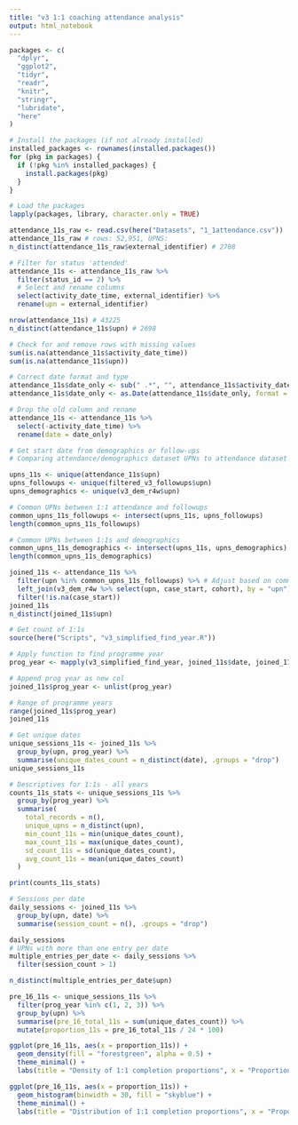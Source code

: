 ```yaml
---
title: "v3 1:1 coaching attendance analysis"
output: html_notebook
---
```



```r
packages <- c(
  "dplyr",
  "ggplot2",
  "tidyr",
  "readr",
  "knitr",
  "stringr",
  "lubridate",
  "here"
)

# Install the packages (if not already installed)
installed_packages <- rownames(installed.packages())
for (pkg in packages) {
  if (!pkg %in% installed_packages) {
    install.packages(pkg)
  }
}

# Load the packages
lapply(packages, library, character.only = TRUE)
```

```r
attendance_11s_raw <- read.csv(here("Datasets", "1_1attendance.csv"))
attendance_11s_raw # rows: 52,951, UPNS:
n_distinct(attendance_11s_raw$external_identifier) # 2708
```


```r
# Filter for status 'attended'
attendance_11s <- attendance_11s_raw %>%
  filter(status_id == 2) %>%
  # Select and rename columns
  select(activity_date_time, external_identifier) %>%
  rename(upn = external_identifier)

nrow(attendance_11s) # 43225
n_distinct(attendance_11s$upn) # 2698
```
```r
# Check for and remove rows with missing values
sum(is.na(attendance_11s$activity_date_time))
sum(is.na(attendance_11s$upn))
```
```r
# Correct date format and type
attendance_11s$date_only <- sub(" .*", "", attendance_11s$activity_date_time)
attendance_11s$date_only <- as.Date(attendance_11s$date_only, format = "%d/%m/%Y")

# Drop the old column and rename
attendance_11s <- attendance_11s %>%
  select(-activity_date_time) %>%
  rename(date = date_only)
```

```r
# Get start date from demographics or follow-ups
# Comparing attendance/demographics dataset UPNs to attendance dataset to see which one has more matches (to retrieve start date)

upns_11s <- unique(attendance_11s$upn)
upns_followups <- unique(filtered_v3_followups$upn)
upns_demographics <- unique(v3_dem_r4w$upn)
```

```r
# Common UPNs between 1:1 attendance and followups
common_upns_11s_followups <- intersect(upns_11s, upns_followups)
length(common_upns_11s_followups)

# Common UPNs between 1:1s and demographics
common_upns_11s_demographics <- intersect(upns_11s, upns_demographics)
length(common_upns_11s_demographics)
```

```r
joined_11s <- attendance_11s %>%
  filter(upn %in% common_upns_11s_followups) %>% # Adjust based on common UPNs
  left_join(v3_dem_r4w %>% select(upn, case_start, cohort), by = "upn") %>%
  filter(!is.na(case_start))
joined_11s
n_distinct(joined_11s$upn)
```

```r
# Get count of 1:1s
source(here("Scripts", "v3_simplified_find_year.R"))

# Apply function to find programme year
prog_year <- mapply(v3_simplified_find_year, joined_11s$date, joined_11s$case_start, SIMPLIFY = FALSE)

# Append prog year as new col
joined_11s$prog_year <- unlist(prog_year)

# Range of programme years
range(joined_11s$prog_year)
joined_11s
```

```r
# Get unique dates
unique_sessions_11s <- joined_11s %>%
  group_by(upn, prog_year) %>%
  summarise(unique_dates_count = n_distinct(date), .groups = "drop")
unique_sessions_11s

# Descriptives for 1:1s - all years
counts_11s_stats <- unique_sessions_11s %>%
  group_by(prog_year) %>%
  summarise(
    total_records = n(),
    unique_upns = n_distinct(upn),
    min_count_11s = min(unique_dates_count),
    max_count_11s = max(unique_dates_count),
    sd_count_11s = sd(unique_dates_count),
    avg_count_11s = mean(unique_dates_count)
  )

print(counts_11s_stats)
```

```r
# Sessions per date
daily_sessions <- joined_11s %>%
  group_by(upn, date) %>%
  summarise(session_count = n(), .groups = "drop")

daily_sessions
# UPNs with more than one entry per date
multiple_entries_per_date <- daily_sessions %>%
  filter(session_count > 1)

n_distinct(multiple_entries_per_date$upn)
```

```r
pre_16_11s <- unique_sessions_11s %>%
  filter(prog_year %in% c(1, 2, 3)) %>%
  group_by(upn) %>%
  summarise(pre_16_total_11s = sum(unique_dates_count)) %>%
  mutate(proportion_11s = pre_16_total_11s / 24 * 100)
```

```r
ggplot(pre_16_11s, aes(x = proportion_11s)) +
  geom_density(fill = "forestgreen", alpha = 0.5) +
  theme_minimal() +
  labs(title = "Density of 1:1 completion proportions", x = "Proportion met", y = "Density")
```
```r
ggplot(pre_16_11s, aes(x = proportion_11s)) +
  geom_histogram(binwidth = 30, fill = "skyblue") +
  theme_minimal() +
  labs(title = "Distribution of 1:1 completion proportions", x = "Proportion met", y = "Frequency (count)")
```
